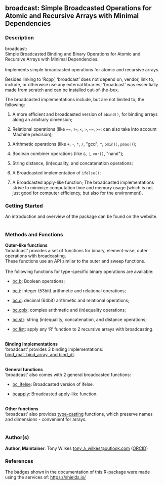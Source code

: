 
## broadcast: Simple Broadcasted Operations for Atomic and Recursive Arrays with Minimal Dependencies {.unnumbered}


### Description

broadcast: <br />
Simple Broadcasted Binding and Binary Operations for Atomic and Recursive Arrays with Minimal Dependencies. <br /> <br />
Implements simple broadcasted operations for atomic and recursive arrays.

Besides linking to 'Rcpp', 'broadcast' does not depend on, vendor, link to, include, or otherwise use any external libraries;
'broadcast' was essentially made from scratch and can be installed out-of-the-box.

The broadcasted implementations include, but are not limited to, the following:


<ol>
<li> A more efficient and broadcasted version of <code>abind()</code>, for binding arrays along an arbitrary dimension;

</li>
<li> Relational operations (like <code>==</code>, <code>!=</code>, <code>&lt;</code>, <code>&gt;</code>, <code>&lt;=</code>, <code>&gt;=</code>; can also take into account Machine precision);

</li>
<li> Arithmetic operations (like <code>+</code>, <code>-</code>, <code>*</code>, <code>/</code>, &quot;gcd&quot;, <code>^</code>, <code>pmin()</code>, <code>pmax()</code>);

</li>
<li> Boolean combiner operations (like <code>&amp;</code>, <code>|</code>, <code>xor()</code>, &quot;nand&quot;);

</li>
<li> String distance, (in)equality, and concatenation operations;

</li>
<li> A Broadcasted implementation of <code>ifelse()</code>;

</li>
<li> A Broadcasted apply-like function;
The broadcasted implementations strive to minimize computation time and memory usage (which is not just good for computer efficiency, but also for the environment).

</li></ol>



### Getting Started

An introduction and overview of the package can be found on the website. <br />
<br />



### Methods and Functions

<b>Outer-like functions</b> <br />
'broadcast' provides a set of functions for binary, element-wise, outer operations
with broadcasting. <br />
These functions use an API similar to the outer and sweep functions. <br />
<br />
The following functions for type-specific binary operations are available:


<ul>
<li> [bc.b](bc.b.qmd): Boolean operations;

</li>
<li> [bc.i](bc.i.qmd): integer (53bit) arithmetic and relational operations;

</li>
<li> [bc.d](bc.d.qmd): decimal (64bit) arithmetic and relational operations;

</li>
<li> [bc.cplx](bc.cplx.qmd): complex arithmetic and (in)equality operations;

</li>
<li> [bc.str](bc.str.qmd): string (in)equality, concatenation, and distance operations;

</li>
<li> [bc.list](bc.list.qmd): apply any 'R' function to 2 recursive arrays with broadcasting. <br /> <br />

</li></ul>

<b>Binding Implementations</b> <br />
'broadcast' provides 3 binding implementations: <br />
[bind_mat, bind_array, and bind_dt](bind.qmd). <br />
<br />

<b>General functions</b> <br />
'broadcast' also comes with 2 general broadcasted functions:


<ul>
<li> [bc_ifelse](bc_ifelse.qmd): Broadcasted version of ifelse.

</li>
<li> [bcapply](bcapply.qmd): Broadcasted apply-like function. <br /> <br />

</li></ul>

<b>Other functions</b> <br />
'broadcast' also provides
[type-casting](typecast.qmd) functions,
which preserve names and dimensions - convenient for arrays. <br /> <br />



### Author(s)

<strong>Author, Maintainer</strong>: Tony Wilkes <a href="mailto:tony_a_wilkes@outlook.com">tony_a_wilkes@outlook.com</a> (<a href="https://orcid.org/0000-0001-9498-8379">ORCID</a>)



### References

The badges shown in the documentation of this R-package were made using the services of: <a href="https://shields.io/">https://shields.io/</a>


